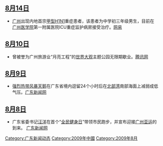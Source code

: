 {{newsrelease|time=2016-08-26T07:31:52+00:00}}
{{Expand|time=2011-08-10}}
==[[8月14日|8月14日]]==
*[[广州|广州]]出现内地首宗[[甲型H1N1|甲型H1N1]]重症患者，该患者为中学初三年级男生，目前在[[广州医科大学|广州医学院]]第一附属医院ICU重症监护病房接受治疗。[https://web.archive.org/web/20090818193823/http://news.163.com/09/0814/08/5GLNMEKB0001124J.html 网易]

== [[8月10日|8月10日]] ==
*曾被誉为广州旅游业“月亮工程”的[[世界大观|世界大观]]主题公园无限期歇业。[http://news.qq.com/a/20090810/000385.htm 腾讯网]{{Wayback|url=http://news.qq.com/a/20090810/000385.htm |date=20090813121500 }}

== [[8月9日|8月9日]] ==
*[[强烈热带风暴天鹅_(2009年)|强烈热带风暴天鹅]]在广东省境内逗留24个小时后在[[北部湾|北部湾]]南部海面上减弱成低气压。[http://www.gd.chinanews.com.cn/2009/2009-08-10/2/25278.shtml 广东新闻网]{{Wayback|url=http://www.gd.chinanews.com.cn/2009/2009-08-10/2/25278.shtml |date=20100131021400 }}

== [[8月8日|8月8日]] ==
*广东省委书记[[汪洋_(1955年)|汪洋]]在首个“[[全民健身日|全民健身日]]”带领市民跑步，并宣布迎接[[广州亚运|广州亚运]]的到来。 [http://www.gd.chinanews.com.cn/2009/2009-08-08/2/25210.shtml 广东新闻网]{{Wayback|url=http://www.gd.chinanews.com.cn/2009/2009-08-08/2/25210.shtml |date=20090810055350 }}

{{广东新闻动态/存档目录}}

[[Category:广东新闻动态|Category:广东新闻动态]]
[[Category:2009年中國|Category:2009年中國]]
[[Category:2009年8月|Category:2009年8月]]